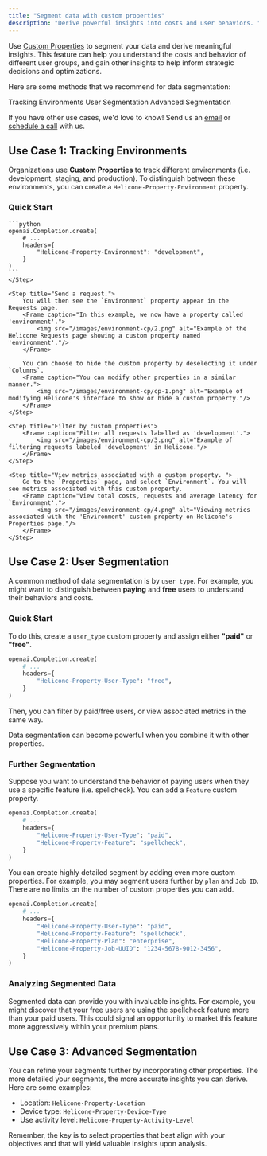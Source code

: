```yaml
---
title: "Segment data with custom properties"
description: "Derive powerful insights into costs and user behaviors. "
---
```




Use [Custom Properties](features/advanced-usage/custom-properties) to segment your data and derive meaningful insights. This feature can help you understand the costs and behavior of different user groups, and gain other insights to help inform strategic decisions and optimizations.


Here are some methods that we recommend for data segmentation: 

<CardGroup cols={3}>
  <Card title="Use Case 1" href="/use-cases/segmentation#use-case-1-tracking-environments" icon="square-1">
    Tracking Environments
  </Card>
  <Card title="Use Case 2" href="/use-cases/segmentation#use-case-2-user-segmentation" icon="square-2">
    User Segmentation 
  </Card>
  <Card title="Use Case 3" href="/use-cases/segmentation#use-case-3-advanced-segmentation" icon="square-3">
    Advanced Segmentation
  </Card>
</CardGroup>

<Note> If you have other use cases, we'd love to know! Send us an [email](help@helicone.ai) or [schedule a call](https://cal.com/team/helicone/helicone-discovery) with us. </Note> 



## Use Case 1: Tracking Environments 

Organizations use **Custom Properties** to track different environments (i.e. development, staging, and production). To distinguish between these environments, you can create a `Helicone-Property-Environment` property. 

### Quick Start

<Steps>
    <Step title="Add the 'Environment' property and assign a value.">

    ```python
    openai.Completion.create(
        # ...
        headers={
            "Helicone-Property-Environment": "development",
        }
    )
    ```
    </Step>

    <Step title="Send a request.">
        You will then see the `Environment` property appear in the Requests page. 
        <Frame caption="In this example, we now have a property called 'environment'.">
            <img src="/images/environment-cp/2.png" alt="Example of the Helicone Requests page showing a custom property named 'environment'."/>
        </Frame>

        You can choose to hide the custom property by deselecting it under `Columns`.
        <Frame caption="You can modify other properties in a similar manner.">
            <img src="/images/environment-cp/cp-1.png" alt="Example of modifying Helicone's interface to show or hide a custom property."/>
        </Frame>
    </Step>

    <Step title="Filter by custom properties">
        <Frame caption="Filter all requests labelled as 'development'.">
            <img src="/images/environment-cp/3.png" alt="Example of filtering requests labeled 'development' in Helicone."/>
        </Frame>
    </Step>

    <Step title="View metrics associated with a custom property. ">
        Go to the `Properties` page, and select `Environment`. You will see metrics associated with this custom property. 
        <Frame caption="View total costs, requests and average latency for `Environment'.">
            <img src="/images/environment-cp/4.png" alt="Viewing metrics associated with the 'Environment' custom property on Helicone's Properties page."/>
        </Frame>
    </Step>
</Steps>


## Use Case 2: User Segmentation

A common method of data segmentation is by `user type`. For example, you might want to distinguish between **paying** and **free** users to understand their behaviors and costs.


### Quick Start 

To do this, create a `user_type` custom property and assign either **"paid"** or **"free"**. 


```python
openai.Completion.create(
    # ...
    headers={
        "Helicone-Property-User-Type": "free",
    }
)
```

Then, you can filter by paid/free users, or view associated metrics in the same way. 

<Tip>Data segmentation can become powerful when you combine it with other properties. </Tip>


### Further Segmentation

Suppose you want to understand the behavior of paying users when they use a specific feature (i.e. spellcheck). You can add a `Feature` custom property. 

```python
openai.Completion.create(
    # ...
    headers={
        "Helicone-Property-User-Type": "paid",
        "Helicone-Property-Feature": "spellcheck",
    }
)
```
You can create highly detailed segment by adding even more custom properties. For example, you may segment users further by `plan` and `Job ID`. There are no limits on the number of custom properties you can add. 

```python
openai.Completion.create(
    # ...
    headers={
        "Helicone-Property-User-Type": "paid",
        "Helicone-Property-Feature": "spellcheck",
        "Helicone-Property-Plan": "enterprise",
        "Helicone-Property-Job-UUID": "1234-5678-9012-3456",
    }
)
```

### Analyzing Segmented Data

Segmented data can provide you with invaluable insights. For example, you might discover that your free users are using the spellcheck feature more than your paid users. This could signal an opportunity to market this feature more aggressively within your premium plans.



## Use Case 3: Advanced Segmentation

You can refine your segments further by incorporating other properties. The more detailed your segments, the more accurate insights you can derive. Here are some examples: 
- Location: `Helicone-Property-Location`
- Device type: `Helicone-Property-Device-Type`
- Use activity level: `Helicone-Property-Activity-Level`

Remember, the key is to select properties that best align with your objectives and that will yield valuable insights upon analysis. 


<QuestionsSection />